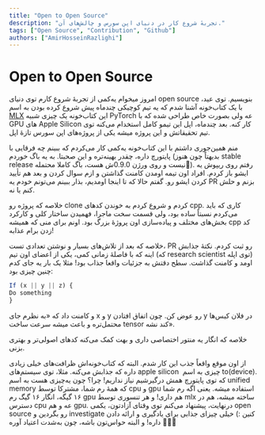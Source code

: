```yaml
---
title: "Open to Open Source"
description: "تجربهٔ شروع کار در دنیای اپن سورس و چالش‌های آن."
tags: ["Open Source", "Contribution", "Github"]
authors: ["AmirHosseinRazlighi"]
---
```


# Open to Open Source

امروز میخوام یه‌کمی از تجربۀ شروع کارم توی دنیای open source بنویسیم. توی عید، با یک کتاب‌خونه آشنا شدم که یه تیم کوچیکی چندماه پیش شروع کرده بودن به اسم [MLX](http://github.com/ml-explore/mlx) این کتاب‌خونه یک چیزی شبیه PyTorch عه ولی بصورت خاص طراحی شده که با GPU های Apple Silicon کار کنه. بعد چندماه، اپل این تیمو کامل استخدام می‌کنه توی تیم تحقیقاتش و این پروژه میشه یکی از پروژه‌های اپن سورس تازۀ اپل. 

منم همین‌جوری داشتم با این کتاب‌خونه یه‌کمی کار می‌کردم که ببینم چه فرقایی با پایتورچ داره، چقدر بهینه‌تره و این صحبتا. به یه باگ خوردم (بدیهتاً چون هنوز stable release نیست و روی ورژن 0.9.0ش هست، باگ کاملا محتمله👀). رفتم روی ریپوش یه ایشو باز کردم. افراد اون تیمه اومدن کامنت گذاشتن و ازم سوال کردن و بعد هم تأیید کردن ایشو رو. گفتم حالا که تا
اینجا اومدیم، بذار ببینم
می‌تونم خودم یه PR
بزنم و حلش کنم یا نه. 

خلاصه که پروژه رو clone کردم و شروع کردم به خوندن کدهای cpp. کاری که باید می‌کردم نسبتاً ساده بود، ولی قسمت سخت ماجرا، فهمیدن ساختار کلی و کارکرد بخش‌های مختلف و پیاده‌سازی اون پروژۀ بزرگ بود. اونم برای منی که همیشه cpp کد زدن برام عذابه!

خلاصه که بعد از تلاش‌های بسیار و نوشتن تعدادی تست، PR رو ثبت کردم. نکتۀ جذابش اینه که با فاصلۀ زمانی کمی، یکی از اعضای اون تیم (که research scientist توی اپله) اومد و کامنت گذاشت. سطح دقتش به جزئیات واقعا جذاب بود! مثلا یک بار یه جای کدم چنین چیزی بود:

```javascript
If (x || y || z) {
Do something
}
```

و کامنت داد که «به نظرم جای x و y رو عوض کن. چون اتفاق افتادن y در فلان کیس‌ها محتمل‌تره و باعث میشه سرعت ساخت tensor کند نشه».

خلاصه که انگار یه منتور اختصاصی داری و بهت کمک می‌کنه کدهای اصولی‌تر و بهتری بزنی.

از اون موقع واقعاً جذب این کار شدم. البته که کتاب‌خونه‌اش ظرافت‌های خیلی زیادی داره که جذابش می‌کنه. مثلا، توی سیستم‌های apple silicon  چیزی به اسم to(device). که توی پایتورچ همش درگیرشیم نیاز نداریم! چرا؟ چون یه‌چیزی هست به اسم unified memory که همۀ رم شما، مشترکا توسط cpu و gpu استفاده میشه. یعنی اگه رم شما ۱۶ گیگه، انگار ۱۶ گیگ رم gpu هم داری! و هر تنسوری توسط mlx ساخته میشه، هم در دسترس cpu عه و هم gpu.
درنهایت، پیشنهاد می‌کنم توی وقتای آزادتون، یکمی open source رو بگردین و investigate کنین :) خیلی چیزای جذابی برای
یادگیری و ارائه دادن داره! و البته
حواس‌تون باشه، چون به‌شدت اعتیاد
آوره 👀😁🔥
